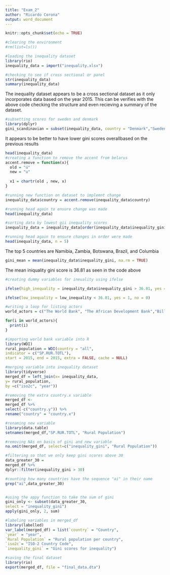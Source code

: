 ```yaml
---
title: "Exam_2"
author: "Ricardo Corona"
output: word_document
---
```


```r
knitr::opts_chunk$set(echo = TRUE)
```

```r
#clearing the environment
#rm(list=ls())

#loading the inequality dataset
library(rio)
inequality_data = import("inequality.xlsx")

#checking to see if cross sectional or panel
str(inequality_data)
summary(inequality_data)
```

The inequality dataset appears to be a cross sectional dataset as it only incorporates data based on the year 2015. This can be verifies with the above code checking the structure and even recieving a summary of the dataset.

```r
#subsetting scores for sweden and denmark
library(dplyr)
gini_scandinavian = subset(inequality_data, country = "Denmark","Sweden")

```

It appears to be better to have lower gini scores overallbased on the previous results

```r
head(inequality_data)
#creating a function to remove the accent from belarus
accent.remove = function(x){
  old = "ú"
  new = "u"
  
  x1 = chartr(old , new, x)
}

#running new function on dataset to implemnt change
inequality_data$country = accent.remove(inequality_data$country)

#running head again to ensure change was made
head(inequality_data)

#sorting data by lowest gii inequality scores
inequality_data = inequality_data[order(inequality_data$inequality_gini, decreasing = TRUE),]

#running head again to ensure changes in order were made
head(inequality_data, n = 5)
```

The top 5 countries are Namibia, Zambia, Botswana, Brazil, and Columbia

```r
gini_mean = mean(inequality_data$inequality_gini, na.rm = TRUE)
```

The mean iniquality gini score is 36.81 as seen in the code above

```r
#creating dummy variables for ineuality using ifelse

ifelse(high_inequality = inequality_data$inequality_gini > 36.81, yes = 1, no = 0)

ifelse(low_inequality = low_inequality < 36.81, yes = 1, no = 0)
```


```r
#writing a loop for listing actors
world_actors = c("The World Bank", "The African Development Bank","Bill and Melinda Gates Foundation")

for(i in world_actors){
  print(i)
}
```

```r
#importing world bank variable into R
library(WDI)
rural_population = WDI(country = "all",
indicator = c("SP.RUR.TOTL"), 
start = 2015, end = 2015, extra = FALSE, cache = NULL)

#merging variable into inequality dataset
library(tidyverse)
merged_df = left_join(x= inequality_data,
y= rural_population,
by =c("iso2c", "year"))

#removing the extra country.x variable 
merged_df <-
merged_df %>%
select(-c("country.y")) %>% 
rename("country" = "country.x")

#renaming new variable
library(data.table)
setnames(merged_df,"SP.RUR.TOTL", "Rural Population")

#removing NAs on basis of gini and new variable 
na.omit(merged_df, select=c("inequality_gini", "Rural Population"))

#filtering so that we only keep gini scores above 30
data_greater_30 =
merged_df %>%
dplyr::filter(inequality_gini > 30)

#counting how many countries have the sequence "ai" in their name
grep("ai",data_greater_30)


#using the appy function to take the sum of gini
gini_only <- subset(data_greater_30,
select = "inequality_gini")
apply(gini_only, 2, sum)
```

```r
#labeling variables in merged_df
library(labelled)
var_label(merged_df) = list(`country` = "Country",
`year` = "year",
`Rural Population` = "Rural population per country",
`iso2c`= "ISO-2 Country Code",
`inequality_gini` = "Gini scores for inequality")

#saving the final dataset
library(rio)
export(merged_df, file = "final_data.dta")
```

